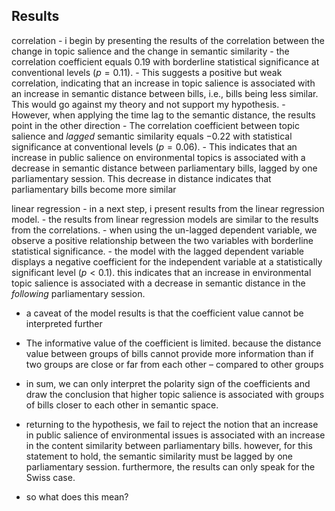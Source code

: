 ## Results

correlation
- i begin by presenting the results of the correlation between the change in topic salience and the change in semantic similarity
- the correlation coefficient equals $0.19$ with borderline statistical significance at conventional levels ($p = 0.11$).
- This suggests a positive but weak correlation, indicating that an increase in topic salience is associated with an increase in semantic distance between bills, i.e., bills being less similar. This would go against my theory and not support my hypothesis.
- However, when applying the time lag to the semantic distance, the results point in the other direction
- The correlation coefficient between topic salience and *lagged* semantic similarity equals $-0.22$ with statistical significance at conventional levels ($p = 0.06$). 
- This indicates that an increase in public salience on environmental topics is associated with a decrease in semantic distance between parliamentary bills, lagged by one parliamentary session. This decrease in distance indicates that parliamentary bills become more similar

linear regression
- in a next step, i present results from the linear regression model.
- the results from linear regression models are similar to the results from the correlations.
- when using the un-lagged dependent variable, we observe a positive relationship between the two variables with borderline statistical significance.
- the model with the lagged dependent variable displays a negative coefficient for the independent variable at a statistically significant level ($p < 0.1$).  this indicates that an increase in environmental topic salience is associated with a decrease in semantic distance in the *following* parliamentary session.

- a caveat of the model results is that the coefficient value cannot be interpreted further
- The informative value of the coefficient is limited. because the distance value between groups of bills cannot provide more information than if two groups are close or far from each other – compared to other groups
- in sum, we can only interpret the polarity sign of the coefficients and draw the conclusion that higher topic salience is associated with groups of bills closer to each other in semantic space.

- returning to the hypothesis, we fail to reject the notion that an increase in public salience of environmental issues is associated with an increase in the content similarity between parliamentary bills. however, for this statement to hold, the semantic similarity must be lagged by one parliamentary session. furthermore, the results can only speak for the Swiss case.

- so what does this mean?


<!--
This section describes the results of your analysis. It includes any relevant tables and figures. Wherever possible present figures rather than tables. Describe all figures and tables in words. They do not speak for themselves. But, at the same time, they should also be described well enough in the title, axis labels, and caption that readers can understand the necessary information by looking at the tables/figures alone.

You must discuss both statistical and substantive significance!

As predicted by our theory, we see that [X] has a statistically significant effect on [Y] at the p<0.05 level across all the models that we run.
-->